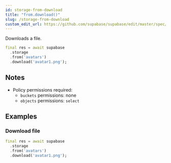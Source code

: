 ```yaml
---
id: storage-from-download
title: "from.download()"
slug: /storage-from-download
custom_edit_url: https://github.com/supabase/supabase/edit/master/spec/supabase_dart_v0.yml
---
```


Downloads a file.


```dart
final res = await supabase
  .storage
  .from('avatars')
  .download('avatar1.png');
```






## Notes

- Policy permissions required:
  - `buckets` permissions: none 
  - `objects` permissions: `select`










## Examples

### Download file



```dart
final res = await supabase
  .storage
  .from('avatars')
  .download('avatar1.png');
```